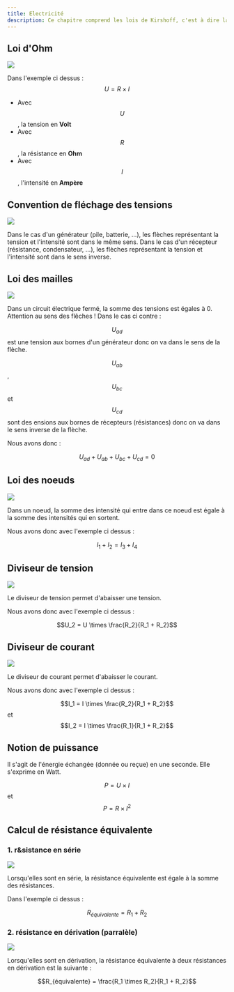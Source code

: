 ```yaml
---
title: Electricité
description: Ce chapitre comprend les lois de Kirshoff, c'est à dire la loi d'ohm, des mailles et des noeuds ainsi que tout ce qui en découle (diviseur de tension, de courant).
---
```


## Loi d'Ohm

<Image src="https://i.imgur.com/bzg42ev.png" width={500} height={500} />

Dans l'exemple ci dessus : $$U = R \times I$$

-   Avec $$U$$, la tension en **Volt**
-   Avec $$R$$, la résistance en **Ohm**
-   Avec $$I$$, l'intensité en **Ampère**

## Convention de fléchage des tensions

<Image src="https://i.imgur.com/QbMdgUM.png" width={500} height={500} />

Dans le cas d'un générateur (pile, batterie, …), les flèches représentant la tension et l'intensité sont dans le même sens. Dans le cas d'un récepteur (résistance, condensateur, …), les flèches représentant la tension et l'intensité sont dans le sens inverse.

## Loi des mailles

<Image src="https://i.imgur.com/owvg98g.png" width={500} height={500} />

Dans un circuit électrique fermé, la somme des tensions est égales à 0. Attention au sens des flêches ! Dans le cas ci contre :

$$U_{ad}$$ est une tension aux bornes d'un générateur donc on va dans le sens de la flèche.

$$U_{ab}$$, $$U_{bc}$$ et $$U_{cd}$$ sont des ensions aux bornes de récepteurs (résistances) donc on va dans le sens inverse de la flèche.

Nous avons donc :

$$U_{ad} + U_{ab} + U_{bc} + U_{cd} = 0$$

## Loi des noeuds

<Image src="https://i.imgur.com/1vaA3tY.png" width={250} height={250} />

Dans un noeud, la somme des intensité qui entre dans ce noeud est égale à la somme des intensités qui en sortent.

Nous avons donc avec l'exemple ci dessus :

$$I_1 + I_2 = I_3 + I_4$$

## Diviseur de tension

<Image src="https://i.imgur.com/aFb0OqY.png" width={400} height={400} />

Le diviseur de tension permet d'abaisser une tension.

Nous avons donc avec l'exemple ci dessus :

$$U_2 = U \times \frac{R_2}{R_1 + R_2}$$

## Diviseur de courant

<Image src="https://i.imgur.com/vJeXInj.png" width={400} height={400} />

Le diviseur de courant permet d'abaisser le courant.

Nous avons donc avec l'exemple ci dessus :

$$I_1 = I \times \frac{R_2}{R_1 + R_2}$$ et $$I_2 = I \times \frac{R_1}{R_1 + R_2}$$

## Notion de puissance

Il s'agit de l'énergie échangée (donnée ou reçue) en une seconde. Elle s'exprime en Watt.

$$P = U \times I$$ et $$P = R \times I^2$$

## Calcul de résistance équivalente

### 1. r&sistance en série

<Image src="https://i.imgur.com/hrpxkTS.png" width={400} height={400} />

Lorsqu'elles sont en série, la résistance équivalente est égale à la somme des résistances.

Dans l'exemple ci dessus :

$$R_{équivalente} = R_1 + R_2$$

### 2. résistance en dérivation (parralèle)

<Image src="https://i.imgur.com/QkpIH8z.png" width={400} height={400} />

Lorsqu'elles sont en dérivation, la résistance équivalente à deux résistances en dérivation est la suivante :

$$R_{équivalente} = \frac{R_1 \times R_2}{R_1 + R_2}$$
